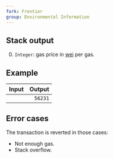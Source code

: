 ```yaml
---
fork: Frontier
group: Environmental Information
---
```


## Stack output

0. `Integer`: gas price in [wei](https://www.investopedia.com/terms/w/wei.asp) per gas.

## Example

| Input | Output |
|------:|-------:|
|  | `56231` |

## Error cases

The transaction is reverted in those cases:
- Not enough gas.
- Stack overflow.
